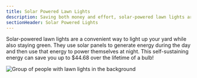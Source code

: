 ```yaml
---
title: Solar Powered Lawn Lights
description: Saving both money and effort, solar-powered lawn lights are a great investment for your green lawn!
sectionHeader: Solar Powered Lights
---
```


Solar-powered lawn lights are a convenient way to light up your yard while also staying green.
They use solar panels to generate energy during the day and then use that energy to power themselves at night.
This self-sustaining energy can save you up to $44.68 over the lifetime of a bulb!

<img
  src="/images/lawn_lights.avif"
  alt="Group of people with lawn lights in the background "
/>
